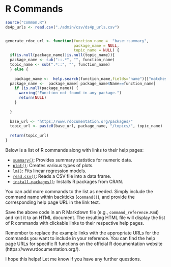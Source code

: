 # R Commands

```r
source("common.R")
ds4p_urls <- read.csv("./admin/csv/ds4p_urls.csv")


generate_rdoc_url <- function(function_name =  "base::summary",
                              package_name = NULL,
                              topic_name = NULL) {
  if(is.null(package_name)|is.null(topic_name)){
  package_name <- sub("::.*", "", function_name)
  topic_name <- sub(".*::", "", function_name)
  } else {
    
    package_name <-  help.search(function_name,fields="name")[["matches"]][,"Name" == function_name]
  package_name <-  package_name[ package_name$Name==function_name]
    if (is.null(package_name)) {
      warning("Function not found in any package.")
      return(NULL)
    }
    
  }
  
  base_url <- "https://www.rdocumentation.org/packages/"
  topic_url <- paste0(base_url, package_name, "/topics/", topic_name)
  
  return(topic_url)
}


```


Below is a list of R commands along with links to their help pages:

- [`summary()`](https://www.rdocumentation.org/packages/base/versions/4.1.0/topics/summary): Provides summary statistics for numeric data.
- [`plot()`](https://www.rdocumentation.org/packages/graphics/versions/4.1.0/topics/plot): Creates various types of plots.
- [`lm()`](https://www.rdocumentation.org/packages/stats/versions/4.1.0/topics/lm): Fits linear regression models.
- [`read.csv()`](https://www.rdocumentation.org/packages/utils/versions/4.1.0/topics/read.table): Reads a CSV file into a data frame.
- [`install.packages()`](https://www.rdocumentation.org/packages/utils/versions/4.1.0/topics/install.packages): Installs R packages from CRAN.

You can add more commands to the list as needed. Simply include the command name within backticks (`command()`), and provide the corresponding help page URL in the link text.

Save the above code in an R Markdown file (e.g., `command_reference.Rmd`) and knit it to an HTML document. The resulting HTML file will display the list of R commands with clickable links to their respective help pages.

Remember to replace the example links with the appropriate URLs for the commands you want to include in your reference. You can find the help page URLs for specific R functions on the official R documentation website (https://www.rdocumentation.org/).

I hope this helps! Let me know if you have any further questions.

